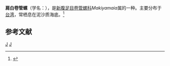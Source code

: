 {{Speciesbox
| taxon = Makiyamaia mammillata
| binomial_authority = Kuroda, 1961
}}
'''肩白卷管螺'''（学名：''{{lang|la|Makiyamaia mammillata}}''），是[[新腹足目|新腹足目]][[卷管螺科|卷管螺科]]''Makiyamaia''属的一种。主要分布于[[台湾|台湾]]，常栖息在泥沙质海底。<ref>{{cite web|url=http://shell.sinica.edu.tw/chinese/shellbase_detail.php?science_no=2905|title=国际贝库：肩白卷管螺|publisher=台湾贝类资料库|accessdate=2009-08-11|archive-date=2016-10-24|archive-url=https://web.archive.org/web/20161024153119/http://shell.sinica.edu.tw/chinese/shellbase_detail.php?science_no=2905|dead-url=no}}</ref>

== 参考文献 ==
{{reflist}}

{{taxonbar}}
[[Category:_1961年描述的动物|J]]
[[Category:捲管螺科|J]]
